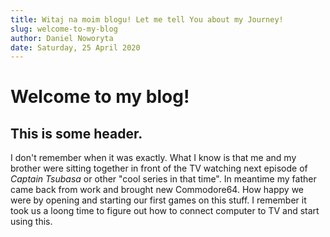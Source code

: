 ```yaml
---
title: Witaj na moim blogu! Let me tell You about my Journey!
slug: welcome-to-my-blog
author: Daniel Noworyta
date: Saturday, 25 April 2020
---
```


# Welcome to my blog!

## This is some header.

I don't remember when it was exactly. What I know is that me and my brother were sitting together in front of the TV watching next episode of _Captain Tsubasa_ or other "cool series in that time". In meantime my father came back from work and brought new Commodore64. How happy we were by opening and starting our first games on this stuff. I remember it took us a loong time to figure out how to connect computer to TV and start using this.
